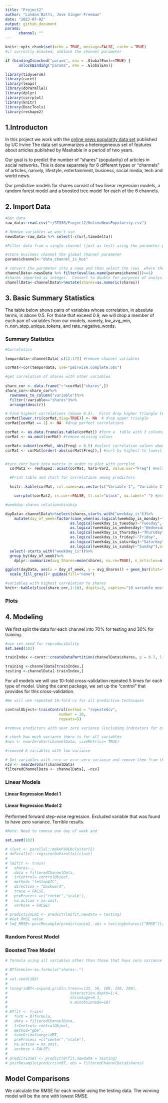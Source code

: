 ```yaml
---
title: "Project2"
author: "Landon Batts, Jose Singer-Freeman"
date: "2023-07-02"
output: github_document
params: 
      channel: ""
---
```


```r
knitr::opts_chunk$set(echo = TRUE, message=FALSE, cache = TRUE)
#if currently blocked, unblock the channel parameter

if (bindingIsLocked("params", env = .GlobalEnv)==TRUE) {
      unlockBinding("params", env = .GlobalEnv)}

```

```r
library(tidyverse)
library(caret)
library(leaps)
library(doParallel)
library(dplyr)
library(corrplot)
library(knitr)
library(DescTools)
library(reshape2)
```
## 1.Introducton


In this project we work with the [online news popularity data set](https://archive.ics.uci.edu/dataset/332/online+news+popularity)  published by UC Irvine  The data set summarizes a heterogeneous set of features about articles published by Mashable in a period of two years.  

Our goal is to predict the number of "shares" (popularity) of articles in social networks.  This is done separately for 6 different types or "channels" of articles, namely, lifestyle, entertainment, business, social media, tech and world news.     

Our predictive models for shares consist of two linear regression models, a random forest model and a boosted tree model for each of the 6 channels. 


##  2.  Import Data


```r
#Get data
raw_data<-read.csv("~/ST558/Project2/OnlineNewsPopularity.csv")

# Remove variables we won't use
newsData<-raw_data %>% select(-c(url,timedelta))

#Filter data from a single channel (just as test) using the parameter params$channel

#store business channel the global channel parameter 
params$channel<-"data_channel_is_bus"

# convert the parameter into a name and then select the rows  where the channel is 1
channelData<-newsData %>% filter(eval(as.name(params$channel))==1)
#shares imported as integer.  Convert to double for purposes of analysis.. 
chanellData<-channelData%>%mutate(shares=as.numeric(shares))

```


##  3. Basic Summary Statistics

The table below shows pairs of variables whose correlation, in absolute terms, is above 0.5.  For those that exceed 0.9, we will drop a member of each pair of variables from our models, namely,  kw_avg_min, n_non_stop_unique_tokens, and rate_negative_words.

### Summary Statistics

```r
#Correlation

tempordata<-channelData[-c(12:17)] #remove channel variables

corMat<-cor(tempordata, use="pairwise.complete.obs")

#get correlation of shares with other variables
  
share_cor <- data.frame("r"=corMat["shares",])
share_cor<-share_cor%>%
  rownames_to_column("variable")%>%
  filter(!variable=="shares")%>%
  arrange(desc(r))

# Find highest correlations (above 0.5).  First drop higher triangle to avoid duplicates and remove the diagonal. 
corMat[lower.tri(corMat,diag=TRUE)] <- NA  # drop upper triangle
corMat[corMat == 1] <- NA  #drop perfect correlations

corMat <- as.data.frame(as.table(corMat)) #form a  table with 3 columns: 2-variables and their correlation
corMat <- na.omit(corMat) #remove missing values

corMat<-subset(corMat, abs(Freq) > 0.5) #select correlation values above 0.5  
corMat <- corMat[order(-abs(corMat$Freq)),] #sort by highest to lowest correlation


#turn corr back into matrix in order to plot with corrplot
  corMat2 <- reshape2::acast(corMat, Var1~Var2, value.var="Freq") #melt the data

  #Print table and chart for correlations among predictors

  knitr::kable(corMat, col.names=as.vector(c("Variable 1", "Variable 2", "Correlation")),  digits = 2, caption="Correlations among Predictors")

    corrplot(corMat2, is.corr=FALSE, tl.col="black", na.label=" ") #plot  correlations absolute value above 0.5


```


```r
#weekday-shares relationshinship

dayData<-channelData%>%select(shares,starts_with("weekday_is"))%>%
    mutate(day_of_week=factor(case_when(as.logical(weekday_is_monday)~"Monday",
                             as.logical(weekday_is_tuesday)~"Tuesday",
                             as.logical(weekday_is_wednesday)~"Wednesday",
                             as.logical(weekday_is_thursday)~"Thursday",
                             as.logical(weekday_is_friday)~"Friday",
                             as.logical(weekday_is_saturday)~"Saturday",
                             as.logical(weekday_is_sunday)~"Sunday"),ordered=TRUE,levels = c("Monday", "Tuesday", "Wednesday", "Thursday", "Friday", "Saturday", "Sunday")))%>%
  select(-starts_with("weekday_is"))%>%
  group_by(day_of_week)%>%
    dplyr::summarize(avg_Shares=mean(shares, na.rm=TRUE), n_articles=n())

ggplot(dayData, aes(x = day_of_week, y = avg_Shares)) + geom_bar(stat="identity",color = "lightgreen", aes(fill = day_of_week) )+
  scale_fill_grey()+ guides(fill="none")

#variables with highest correlation to shares
knitr::kable(slice(share_cor,1:10), digits=3, caption="10 variable most highly correlated with shares" , col.names=c("variable", "correlation with shares"))

```

### Plots


##  4. Modeling

We first split the data for each channel into 70% for testing and 30% for training. 
```r
#use set.seed for reproducibility
set.seed(101)

trainIndex <-caret::createDataPartition(channelData$shares, p = 0.7, list = FALSE)

training <-channelData[trainIndex,]
testing <-channelData[-trainIndex,]

```

For all models we will use 10-fold cross-validation repeated 5 times for each type of model.  Using the caret package, we set up the "control" that provides for this cross-validation. 

```r
#We will use repeated 10-fold cv for all predictive techniques 

controlObject<-trainControl(method = "repeatedcv", 
                        number = 10, 
                        repeats=5)
```

```r
#remove predictors with near zero variance (including indicators for other channels)

# check how much variance there is for all variables 
#nzv <- nearZeroVar(channelData, saveMetrics= TRUE)

#removed 8 variables with low variance

# Get variables with zero or near-zero variance and remove them from the dataframe
nzv <- nearZeroVar(channelData)
filteredChannelData <- channelData[, -nzv]

```



### Linear Models

####  Linear Regression Model 1


####  Linear Regression Model 2

Performed forward step-wise regression.  Excluded variable that was found to have zero variance.  Terrible results.

```r
#Note: Need to remove one day of week and 

set.seed(102)

# clust <- parallel::makePSOCKcluster(5)
# doParallel::registerDoParallel(clust)
# 
# lm2fit <- train(
#   shares~.,
#   data = filteredChannelData,
#   trControl= controlObject,
#   method= "lmStepAIC",
#   direction = "backward",
#   trace = FALSE,
#   preProcess =c("center","scale"),
#   na.action = na.omit,
#   verbose = FALSE)
# 
# predictionLm2 <- predict(lm2fit,newdata = testing)
# #Get RMSE value
# lm2_RMSE<-postResample(predictionLm2, obs = testing$shares)["RMSE"][[1]]

```


###  Random Forest Model


###  Boosted Tree Model

```r

# formula using all variables other than those that have zero variance

# BTformula<-as.formula("shares~.")
# 
# set.seed(102)
# 
# tunegridBT<-expand.grid(n.trees=c(25, 50, 100, 150, 200), 
#                            interaction.depth=1:4, 
#                            shrinkage=0.1, 
#                            n.minobsinnode=10)
# 
# BTfit <- train(
#   form = BTformula,
#   data = filteredChannelData,
#   trControl= controlObject,
#   method="gbm",
#   tuneGrid=tunegridBT,
#   preProcess =c("center","scale"),
#   na.action = na.omit,
#   verbose = FALSE)
# 
# predictionBT <- predict(BTfit,newdata = testing)
# postResample(predictionBT, obs = filteredChannelData$shares)


```

## Model Comparisons

We calculate the RMSE for each model using the  testing data.  The  winning model will be the one  with lowest RMSE.

```r

```

